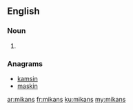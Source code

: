 ==English==

===Noun===
{{head|en|plural}}

# {{plural of|mikan|lang=en|nocat=1}}

===Anagrams===
* [[kamsin#English|kamsin]]
* [[maskin#English|maskin]]

[[ar:mikans]]
[[fr:mikans]]
[[ku:mikans]]
[[my:mikans]]